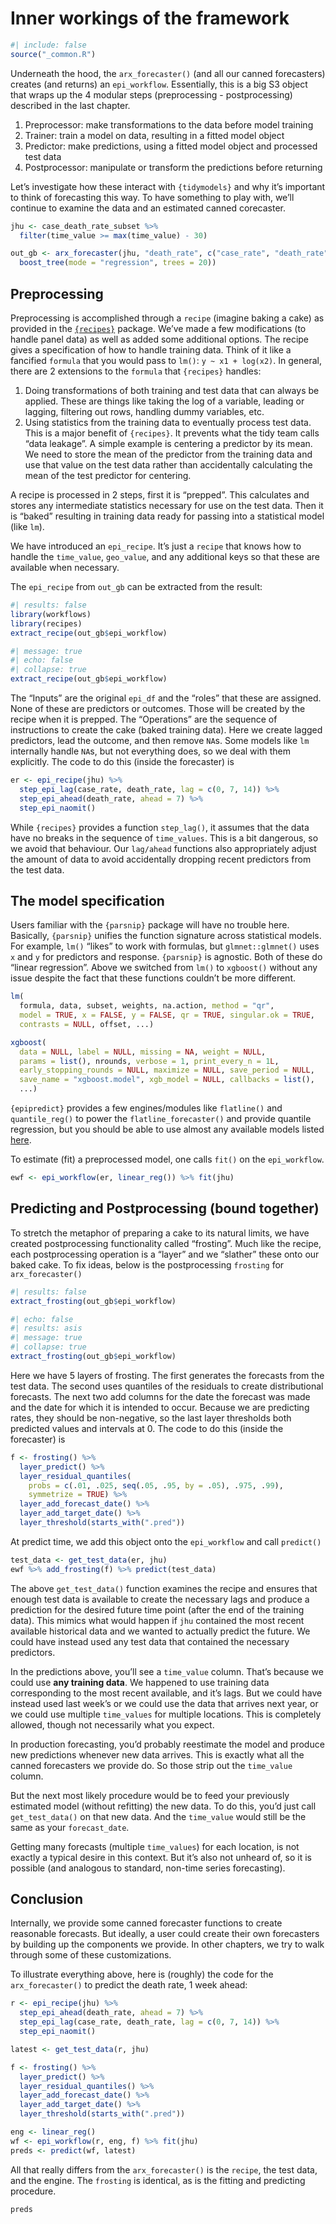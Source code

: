 # Inner workings of the framework

```r
#| include: false
source("_common.R")
```

Underneath the hood, the `arx_forecaster()` (and all our canned
forecasters) creates (and returns) an `epi_workflow`. 
Essentially, this is a big S3 object that wraps up the 4 modular steps 
(preprocessing - postprocessing) described in the last chapter.

1. Preprocessor: make transformations to the data before model training
2. Trainer: train a model on data, resulting in a fitted model object
3. Predictor: make predictions, using a fitted model object and processed test data
4. Postprocessor: manipulate or transform the predictions before returning

Let's investigate how these interact with `{tidymodels}` and why it's important
to think of forecasting this way. To have something to play with, we'll continue
to examine the data and an estimated canned corecaster.


```r
jhu <- case_death_rate_subset %>% 
  filter(time_value >= max(time_value) - 30)

out_gb <- arx_forecaster(jhu, "death_rate", c("case_rate", "death_rate"),
  boost_tree(mode = "regression", trees = 20))
```

## Preprocessing

Preprocessing is accomplished through a `recipe` (imagine baking a cake) as 
provided in the [`{recipes}`](https://recipes.tidymodels.org) package. 
We've made a few modifications (to handle
panel data) as well as added some additional options. The recipe gives a
specification of how to handle training data. Think of it like a fancified
`formula` that you would pass to `lm()`: `y ~ x1 + log(x2)`. In general, 
there are 2 extensions to the `formula` that `{recipes}` handles: 

  1. Doing transformations of both training and test data that can always be 
  applied. These are things like taking the log of a variable, leading or 
  lagging, filtering out rows, handling dummy variables, etc.
  2. Using statistics from the training data to eventually process test data. 
    This is a major benefit of `{recipes}`. It prevents what the tidy team calls
    "data leakage". A simple example is centering a predictor by its mean. We
    need to store the mean of the predictor from the training data and use that
    value on the test data rather than accidentally calculating the mean of
    the test predictor for centering.
    
A recipe is processed in 2 steps, first it is "prepped". This calculates and
stores any intermediate statistics necessary for use on the test data. 
Then it is "baked"
resulting in training data ready for passing into a statistical model (like `lm`).

We have introduced an `epi_recipe`. It's just a `recipe` that knows how to handle
the `time_value`, `geo_value`, and any additional keys so that these are available
when necessary.

The `epi_recipe` from `out_gb` can be extracted from the result:
```r
#| results: false
library(workflows)
library(recipes)
extract_recipe(out_gb$epi_workflow)
```

```r
#| message: true
#| echo: false
#| collapse: true
extract_recipe(out_gb$epi_workflow)
```


The "Inputs" are the original `epi_df` and the "roles" that these are assigned.
None of these are predictors or outcomes. Those will be created 
by the recipe when it is prepped. The "Operations" are the sequence of 
instructions to create the cake (baked training data).
Here we create lagged predictors, lead the outcome, and then remove `NA`s.
Some models like `lm` internally handle `NA`s, but not everything does, so we
deal with them explicitly. The code to do this (inside the forecaster) is

```r
er <- epi_recipe(jhu) %>%
  step_epi_lag(case_rate, death_rate, lag = c(0, 7, 14)) %>%
  step_epi_ahead(death_rate, ahead = 7) %>%
  step_epi_naomit()
```

While `{recipes}` provides a function `step_lag()`, it assumes that the data
have no breaks in the sequence of `time_values`. This is a bit dangerous, so
we avoid that behaviour. Our `lag/ahead` functions also appropriately adjust the
amount of data to avoid accidentally dropping recent predictors from the test
data.

## The model specification

Users familiar with the `{parsnip}` package will have no trouble here.
Basically, `{parsnip}` unifies the function signature across statistical models.
For example, `lm()` "likes" to work with formulas, but `glmnet::glmnet()` uses
`x` and `y` for predictors and response. `{parsnip}` is agnostic. Both of these
do "linear regression". Above we switched from `lm()` to `xgboost()` without 
any issue despite the fact that these functions couldn't be more different.

```r
lm(
  formula, data, subset, weights, na.action, method = "qr", 
  model = TRUE, x = FALSE, y = FALSE, qr = TRUE, singular.ok = TRUE, 
  contrasts = NULL, offset, ...)

xgboost(
  data = NULL, label = NULL, missing = NA, weight = NULL, 
  params = list(), nrounds, verbose = 1, print_every_n = 1L, 
  early_stopping_rounds = NULL, maximize = NULL, save_period = NULL, 
  save_name = "xgboost.model", xgb_model = NULL, callbacks = list(), 
  ...) 
```

`{epipredict}` provides a few engines/modules like `flatline()` and 
`quantile_reg()` to power the `flatline_forecaster()` and provide quantile 
regression, but you should be able to use almost any available models
listed [here](https://www.tidymodels.org/find/parsnip/).


To estimate (fit) a preprocessed model, one calls `fit()` on the `epi_workflow`.

```r
ewf <- epi_workflow(er, linear_reg()) %>% fit(jhu)
```

## Predicting and Postprocessing (bound together)

To stretch the metaphor of preparing a cake to its natural limits, we have
created postprocessing functionality called "frosting". Much like the recipe,
each postprocessing operation is a "layer" and we "slather" these onto our 
baked cake. To fix ideas, below is the postprocessing `frosting` for 
`arx_forecaster()`

```r
#| results: false
extract_frosting(out_gb$epi_workflow)
```

```r
#| echo: false
#| results: asis
#| message: true
#| collapse: true
extract_frosting(out_gb$epi_workflow)
```


Here we have 5 layers of frosting. The first generates the forecasts from the test data.
The second uses quantiles of the residuals to create distributional
forecasts. The next two add columns for the date the forecast was made and the
date for which it is intended to occur. Because we are predicting rates, they 
should be non-negative, so the last layer thresholds both predicted values and
intervals at 0. The code to do this (inside the forecaster) is

```r
f <- frosting() %>%
  layer_predict() %>%
  layer_residual_quantiles(
    probs = c(.01, .025, seq(.05, .95, by = .05), .975, .99), 
    symmetrize = TRUE) %>%
  layer_add_forecast_date() %>%
  layer_add_target_date() %>%
  layer_threshold(starts_with(".pred"))
```

At predict time, we add this object onto the `epi_workflow` and call `predict()`

```r
test_data <- get_test_data(er, jhu)
ewf %>% add_frosting(f) %>% predict(test_data)
```

The above `get_test_data()` function examines the recipe and ensures that enough
test data is available to create the necessary lags and produce a prediction
for the desired future time point (after the end of the training data). This mimics
what would happen if `jhu` contained the most recent available historical data and
we wanted to actually predict the future. We could have instead used any test data
that contained the necessary predictors.

:::{.callout-note}
In the predictions above, you'll see a `time_value` column. That's because we 
could use **any training data**. We happened to use training data corresponding
to the most recent available, and it's lags. But we could have instead used
last week's or we could use the data that arrives next year, or we could use multiple
`time_values` for multiple locations. This is completely allowed, though not
necessarily what you expect.

In production forecasting, you'd probably reestimate the model and produce new
predictions whenever new data arrives. This is exactly what all the canned 
forecasters we provide do. So those strip out the `time_value` column.

But the next most likely procedure would be
to feed your previously estimated model (without refitting) the new data.
To do this, you'd just call `get_test_data()` on that new data. And the 
`time_value` would still be the same as your `forecast_date`.

Getting many forecasts (multiple `time_values`) for each location, is not
exactly a typical desire in this context. But it's also not unheard of, so
it is possible (and analogous to standard, non-time series forecasting). 
:::


## Conclusion

Internally, we provide some canned forecaster functions to create reasonable forecasts. 
But ideally, a user could create their own forecasters by building up the 
components we provide. In other chapters, we try to walk through some of these
customizations. 

To illustrate everything above, here is (roughly) the code for the 
`arx_forecaster()` to predict the death rate, 1 week ahead:

```r
r <- epi_recipe(jhu) %>%
  step_epi_ahead(death_rate, ahead = 7) %>%
  step_epi_lag(case_rate, death_rate, lag = c(0, 7, 14)) %>%
  step_epi_naomit()

latest <- get_test_data(r, jhu) 

f <- frosting() %>%
  layer_predict() %>%
  layer_residual_quantiles() %>%
  layer_add_forecast_date() %>%
  layer_add_target_date() %>%
  layer_threshold(starts_with(".pred"))

eng <- linear_reg()
wf <- epi_workflow(r, eng, f) %>% fit(jhu)
preds <- predict(wf, latest)
```

All that really differs from the `arx_forecaster()` is the `recipe`, the 
test data, and the engine. The `frosting` is identical, as is the fitting 
and predicting procedure.

```r
preds
```


